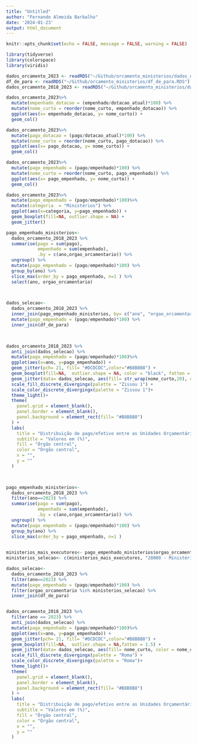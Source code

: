 ```yaml
---
title: "Untitled"
author: "Fernando Almeida Barbalho"
date: '2024-01-23'
output: html_document
---
```


```r
knitr::opts_chunk$set(echo = FALSE, message = FALSE, warning = FALSE)

library(tidyverse)
library(colorspace)
library(viridis)

dados_orcamento_2023 <- readRDS("~/Github/orcamento_ministerios/dados_orcamento_2023.rds")
df_de_para <- readRDS("~/Github/orcamento_ministerios/df_de_para.RDS")
dados_orcamento_2018_2023 <- readRDS("~/Github/orcamento_ministerios/dados_orcamento_2018_2023.rds")

```


```r

dados_orcamento_2023%>%
  mutate(empenhado_dotacao = (empenhado/dotacao_atual)*100) %>%
  mutate(nome_curto = reorder(nome_curto, empenhado_dotacao)) %>%
  ggplot(aes(x= empenhado_dotacao, y= nome_curto)) +
  geom_col()

```

```r
dados_orcamento_2023%>%
  mutate(pago_dotacao = (pago/dotacao_atual)*100) %>%
  mutate(nome_curto = reorder(nome_curto, pago_dotacao)) %>%
  ggplot(aes(x= pago_dotacao, y= nome_curto)) +
  geom_col()

```

```r
dados_orcamento_2023%>%
  mutate(pago_empenhado = (pago/empenhado)*100) %>%
  mutate(nome_curto = reorder(nome_curto, pago_empenhado)) %>%
  ggplot(aes(x= pago_empenhado, y= nome_curto)) +
  geom_col()

```

```r
dados_orcamento_2023%>%
  mutate(pago_empenhado = (pago/empenhado)*100)%>%
  mutate(categoria  = "Ministérios") %>%
  ggplot(aes(x=categoria, y=pago_empenhado)) +
  geom_boxplot(fill=NA, outlier.shape = NA) +
  geom_jitter() 

```

```r

pago_empenhado_ministerios<-
  dados_orcamento_2018_2023 %>%
  summarise(pago = sum(pago),
            empenhado = sum(empenhado),
            .by = c(ano,orgao_orcamentario)) %>%
  ungroup() %>%
  mutate(pago_empenhado = (pago/empenhado)*100) %>%
  group_by(ano) %>%
  slice_max(order_by = pago_empenhado, n=1 ) %>%
  select(ano, orgao_orcamentario)
  


dados_selecao<-
  dados_orcamento_2018_2023 %>%
  inner_join(pago_empenhado_ministerios, by= c("ano", "orgao_orcamentario")) %>%
  mutate(pago_empenhado = (pago/empenhado)*100) %>%
  inner_join(df_de_para)
  


dados_orcamento_2018_2023 %>%
  anti_join(dados_selecao) %>%
  mutate(pago_empenhado = (pago/empenhado)*100)%>%
  ggplot(aes(x=ano, y=pago_empenhado)) +
  geom_jitter(pch= 21, fill= "#DCDCDC",color="#B8B8B8") +  
  geom_boxplot(fill=NA,  outlier.shape = NA, color = "black", fatten = 1.5) +
  geom_jitter(data= dados_selecao, aes(fill= str_wrap(nome_curto,20), color = str_wrap(nome_curto,20)),  pch= 21, size =2 ) +
  scale_fill_discrete_divergingx(palette = "Zissou 1") +
  scale_color_discrete_divergingx(palette = "Zissou 1")+
  theme_light()+
  theme(
    panel.grid = element_blank(),
    panel.border = element_blank(),
    panel.background = element_rect(fill= "#B8B8B8")
  ) +
  labs(
    title = "Distribuição de pago/efetivo entre as Unidades Orçamentárias",
    subtitle = "Valores em (%)",
    fill = "Órgão central",
    color = "Órgão central",
    x = "",
    y = ""
  )

 


```

```r
pago_empenhado_ministerios<-
  dados_orcamento_2018_2023 %>%
  filter(ano==2023) %>%
  summarise(pago = sum(pago),
            empenhado = sum(empenhado),
            .by = c(ano,orgao_orcamentario)) %>%
  ungroup() %>%
  mutate(pago_empenhado = (pago/empenhado)*100) %>%
  group_by(ano) %>%
  slice_max(order_by = pago_empenhado, n=1 )
  

ministerios_mais_executores<- pago_empenhado_ministerios$orgao_orcamentario  
ministerios_selecao<- c(ministerios_mais_executores, "28000 - Ministério do Desenvolvimento, Indústria, Comércio e Serviços")

dados_selecao<-
  dados_orcamento_2018_2023 %>%
  filter(ano==2023) %>%
  mutate(pago_empenhado = (pago/empenhado)*100) %>%
  filter(orgao_orcamentario %in% ministerios_selecao) %>%
  inner_join(df_de_para)


dados_orcamento_2018_2023 %>%
  filter(ano == 2023) %>%
  anti_join(dados_selecao) %>%
  mutate(pago_empenhado = (pago/empenhado)*100)%>%
  ggplot(aes(x=ano, y=pago_empenhado)) +
  geom_jitter(pch= 21, fill= "#DCDCDC",color="#B8B8B8") +  
  geom_boxplot(fill=NA,  outlier.shape = NA,fatten = 1.5) +
  geom_jitter(data= dados_selecao, aes(fill= nome_curto, color = nome_curto), pch= 21, size =2 ) +
  scale_fill_discrete_divergingx(palette = "Roma") +
  scale_color_discrete_divergingx(palette = "Roma")+
  theme_light()+
  theme(
    panel.grid = element_blank(),
    panel.border = element_blank(),
    panel.background = element_rect(fill= "#B8B8B8")
  ) +
  labs(
    title = "Distribuição de pago/efetivo entre as Unidades Orçamentárias",
    subtitle = "Valores em (%)",
    fill = "Órgão central",
    color = "Órgão central",
    x = "",
    y = ""
  )

 
```

